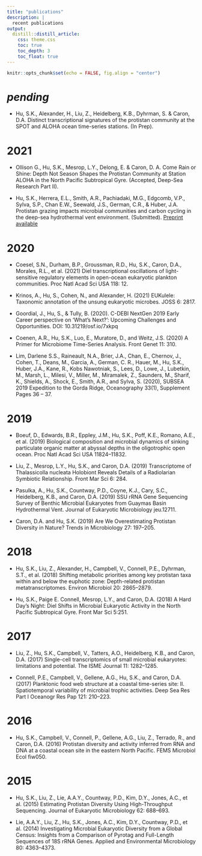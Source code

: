 ```yaml
---
title: "publications"
description: |
  recent publications
output: 
  distill::distill_article:
    css: theme.css
    toc: true
    toc_depth: 3
    toc_float: true
---
```

```r
knitr::opts_chunk$set(echo = FALSE, fig.align = "center")
```

# _pending_

* Hu, S.K., Alexander, H., Liu, Z., Heidelberg, K.B., Dyhrman, S. & Caron, D.A. Distinct transcriptional signatures of the protistan community at the SPOT and ALOHA ocean time-series stations. (In Prep).

# 2021
* Ollison G., Hu, S.K., Mesrop, L.Y., Delong, E. & Caron, D. A. Come Rain or Shine: Depth Not Season Shapes the Protistan Community at Station ALOHA in the North Pacific Subtropical Gyre. (Accepted, Deep-Sea Research Part II).

* Hu, S.K., Herrera, E.L., Smith, A.R., Pachiadaki, M.G., Edgcomb, V.P., Sylva, S.P., Chan E.W., Seewald, J.S., German, C.R., & Huber, J.A. Protistan grazing impacts microbial communities and carbon cycling in the deep-sea hydrothermal vent environment. (Submitted). [Preprint available](https://www.biorxiv.org/content/10.1101/2021.02.08.430233v1)

# 2020

* Coesel, S.N., Durham, B.P., Groussman, R.D., Hu, S.K., Caron, D.A., Morales, R.L., et al. (2021) Diel transcriptional oscillations of light-sensitive regulatory elements in open-ocean eukaryotic plankton communities. Proc Natl Acad Sci USA 118: 12.

* Krinos, A., Hu, S., Cohen, N., and Alexander, H. (2021) EUKulele: Taxonomic annotation of the unsung eukaryotic microbes. JOSS 6: 2817.

* Goordial, J., Hu, S., & Tully, B. (2020). C-DEBI NextGen 2019 Early Career perspective on ‘What’s Next?’: Upcoming Challenges and Opportunities. DOI: 10.31219/osf.io/7xkpq

* Coenen, A.R., Hu, S.K., Luo, E., Muratore, D., and Weitz, J.S. (2020) A Primer for Microbiome Time-Series Analysis. Front Genet 11: 310.

* Lim, Darlene S.S., Raineault, N.A., Brier, J.A., Chan, E., Chernov, J., Cohen, T., Deans, M., Garcia, A., German, C. R., Hauer, M., Hu, S.K., Huber, J.A., Kane, R., Kobs Nawotniak, S., Lees, D., Lowe, J., Lubetkin, M., Marsh, L., Milesi, V., Miller, M., Miramalek, Z., Saunders, M., Sharif, K., Shields, A., Shock, E., Smith, A.R., and Sylva, S. (2020), SUBSEA 2019 Expedition to the Gorda Ridge, Oceanography 33(1), Supplement Pages 36 – 37.

# 2019
* Boeuf, D., Edwards, B.R., Eppley, J.M., Hu, S.K., Poff, K.E., Romano, A.E., et al. (2019) Biological composition and microbial dynamics of sinking particulate organic matter at abyssal depths in the oligotrophic open ocean. Proc Natl Acad Sci USA 11824–11832.

* Liu, Z., Mesrop, L.Y., Hu, S.K., and Caron, D.A. (2019) Transcriptome of Thalassicolla nucleata Holobiont Reveals Details of a Radiolarian Symbiotic Relationship. Front Mar Sci 6: 284.

* Pasulka, A., Hu, S.K., Countway, P.D., Coyne, K.J., Cary, S.C., Heidelberg, K.B., and Caron, D.A. (2019) SSU rRNA Gene Sequencing Survey of Benthic Microbial Eukaryotes from Guaymas Basin Hydrothermal Vent. Journal of Eukaryotic Microbiology jeu.12711.

* Caron, D.A. and Hu, S.K. (2019) Are We Overestimating Protistan Diversity in Nature? Trends in Microbiology 27: 197–205.

# 2018
* Hu, S.K., Liu, Z., Alexander, H., Campbell, V., Connell, P.E., Dyhrman, S.T., et al. (2018) Shifting metabolic priorities among key protistan taxa within and below the euphotic zone: Depth-related protistan metatranscriptomes. Environ Microbiol 20: 2865–2879.

* Hu, S.K., Paige E. Connell, Mesrop, L.Y., and Caron, D.A. (2018) A Hard Day’s Night: Diel Shifts in Microbial Eukaryotic Activity in the North Pacific Subtropical Gyre. Front Mar Sci 5:251.

# 2017
* Liu, Z., Hu, S.K., Campbell, V., Tatters, A.O., Heidelberg, K.B., and Caron, D.A. (2017) Single-cell transcriptomics of small microbial eukaryotes: limitations and potential. The ISME Journal 11: 1282–1285.

* Connell, P.E., Campbell, V., Gellene, A.G., Hu, S.K., and Caron, D.A. (2017) Planktonic food web structure at a coastal time-series site: II. Spatiotemporal variability of microbial trophic activities. Deep Sea Res Part I Oceanogr Res Pap 121: 210–223.

# 2016
* Hu, S.K., Campbell, V., Connell, P., Gellene, A.G., Liu, Z., Terrado, R., and Caron, D.A. (2016) Protistan diversity and activity inferred from RNA and DNA at a coastal ocean site in the eastern North Pacific. FEMS Microbiol Ecol fiw050.

# 2015 
* Hu, S.K., Liu, Z., Lie, A.A.Y., Countway, P.D., Kim, D.Y., Jones, A.C., et al. (2015) Estimating Protistan Diversity Using High-Throughput Sequencing. Journal of Eukaryotic Microbiology 62: 688–693.

* Lie, A.A.Y., Liu, Z., Hu, S.K., Jones, A.C., Kim, D.Y., Countway, P.D., et al. (2014) Investigating Microbial Eukaryotic Diversity from a Global Census: Insights from a Comparison of Pyrotag and Full-Length Sequences of 18S rRNA Genes. Applied and Environmental Microbiology 80: 4363–4373.